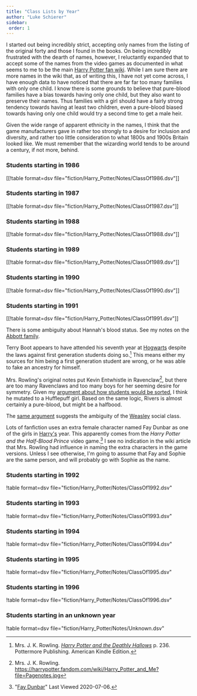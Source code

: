 ```yaml
---
title: "Class Lists by Year"
author: "Luke Schierer"
sidebar:
 order: 1
---
```


I started out being incredibly strict, accepting only names from the listing of
the original forty and those I found in the books.  On being incredibly
frustrated with the dearth of names, however, I reluctantly expanded that to
accept some of the names from the video games as documented in what seems to me
to be the main [Harry Potter fan wiki][hpfd1].  While I am sure there are more
names in the wiki that, as of writing this, I have not yet come across, I have
enough data to have noticed that there are far far too many families with only
one child.  I know there is some grounds to believe that pure-blood families have
a bias towards having only one child, but they also want to preserve their
names.  Thus families with a girl should have a fairly strong tendency towards
having at least two children, even a pure-blood biased towards having only one
child would try a second time to get a male heir. 

Given the wide range of apparent ethnicity in the names, I think that the game
manufacturers gave in rather too strongly to a desire for inclusion and
diversity, and rather too little consideration to what 1800s and 1900s Britain
looked like. We must remember that the wizarding world tends to be around a
century, if not more, behind. 

[hpfd1]: https://harrypotter.fandom.com/wiki/Main_Page


### Students starting in 1986

[[!table format=dsv file="fiction/Harry_Potter/Notes/ClassOf1986.dsv"]]

### Students starting in 1987

[[!table format=dsv file="fiction/Harry_Potter/Notes/ClassOf1987.dsv"]]

### Students starting in 1988

[[!table format=dsv file="fiction/Harry_Potter/Notes/ClassOf1988.dsv"]]

### Students starting in 1989

[[!table format=dsv file="fiction/Harry_Potter/Notes/ClassOf1989.dsv"]]

### Students starting in 1990

[[!table format=dsv file="fiction/Harry_Potter/Notes/ClassOf1990.dsv"]]

### Students starting in 1991

[[!table format=dsv file="fiction/Harry_Potter/Notes/ClassOf1991.dsv"]]

There is some ambiguity about Hannah's blood status.  See my notes on the
[Abbott family](../../people/abbott).

Terry Boot appears to have attended his seventh year at [Hogwarts][] despite the
laws against first generation students doing so.[^20210602-1]  This means either
my sources for him being a first generation student are wrong, or he was able to
fake an ancestry for himself. 

[Hogwarts]: <../>

Mrs. Rowling's original notes put Kevin Entwhistle in Ravenclaw[^20200701-3],
but there are too many Ravenclaws and too many boys for her seeming desire for
symmetry. Given my [argument about how students would be
sorted][Class_and_Blood], I think he mutated to a Hufflepuff girl.  Based on the
same logic, Rivers is almost certainly a pure-blood, but might be a halfbood. 

[Class_and_Blood]: <../../culture/class_and_blood>

The [same argument][Class_and_Blood] suggests the ambiguity of the
[Weasley](../../people/weasley) social class.

Lots of fanfiction uses an extra female character named Fay Dunbar as one of the
girls in [Harry's][Harry] year.  This apparently comes from the _Harry Potter
and the Half-Blood Prince_ video game.[^20200706-2]  I see no indication in the
wiki article that Mrs. Rowling had influence in naming the extra characters in
the game versions. Unless I see otherwise, I'm going to assume that Fay and
Sophie are the same person, and will probably go with Sophie as the name.

[Harry]: <../../people/potter/harry_james>

[^20210602-1]: Mrs. J. K. Rowling.
    _[Harry Potter and the Deathly Hallows](https://www.goodreads.com/book/show/136251.Harry_Potter_and_the_Deathly_Hallows)_
    p. 236. Pottermore Publishing. American Kindle Edition. 

[^20200701-3]: Mrs. J. K. Rowling.  https://harrypotter.fandom.com/wiki/Harry_Potter_and_Me?file=Pagenotes.jpg

[^20200706-2]: "[Fay Dunbar](https://harrypotter.fandom.com/wiki/Fay_Dunbar#Behind_the_scenes)"
    Last Viewed 2020-07-06. 

### Students starting in 1992

!table format=dsv file="fiction/Harry_Potter/Notes/ClassOf1992.dsv"

### Students starting in 1993

!table format=dsv file="fiction/Harry_Potter/Notes/ClassOf1993.dsv"

### Students starting in 1994

!table format=dsv file="fiction/Harry_Potter/Notes/ClassOf1994.dsv"

### Students starting in 1995

!table format=dsv file="fiction/Harry_Potter/Notes/ClassOf1995.dsv"

### Students starting in 1996

!table format=dsv file="fiction/Harry_Potter/Notes/ClassOf1996.dsv"

### Students starting in an unknown year

!table format=dsv file="fiction/Harry_Potter/Notes/Unknown.dsv"


